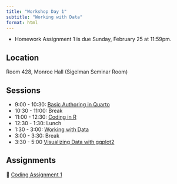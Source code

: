 ```yaml
---
title: "Workshop Day 1"
subtitle: "Working with Data"
format: html
---
```


::: {.callout-important}
- Homework Assignment 1 is due Sunday, February 25 at 11:59pm.
:::

## Location

Room 428, Monroe Hall (Sigelman Seminar Room)

## Sessions

- 9:00 - 10:30: [Basic Authoring in Quarto](/slides/session-1.1.qmd)
- 10:30 - 11:00: Break
- 11:00 - 12:30: [Coding in R](/slides/session-1.2.qmd)
- 12:30 - 1:30: Lunch
- 1:30 - 3:00: [Working with Data](/slides/session-1.3.qmd)
- 3:00 - 3:30: Break
- 3:30 - 5:00 [Visualizing Data with ggplot2](/slides/session-1.4.qmd)

## Assignments

| 🧮 [Coding Assignment 1](/assignments/coding-assignment-1.html)